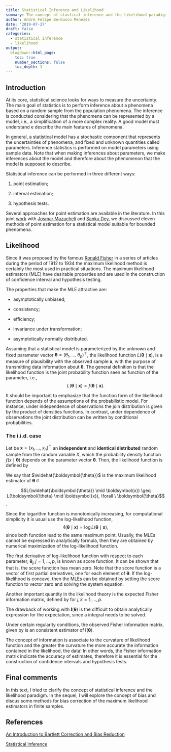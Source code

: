 ```yaml
---
title: Statistical Inference and Likelihood
summary: The concept of stastical inference and the likelihood paradigm
author: André Felipe Berdusco Menezes
date: '2019-07-27'
draft: false
categories:
  - statistical inference
  - likelihood
output:
  blogdown::html_page:
    toc: true
    number_sections: false
    toc_depth: 1
---
```



## Introduction

At its core, statistical science looks for ways to measure the uncertainty.
The main goal of statistics is to perform inference about a phenomena based on
a random sample from the population phenomena.
The inference is conducted considering that the phenomena can be represented by a model,
i.e., a simplification of a more complex reality. A good model must understand e describe the
main features of phenomena.

In general, a statistical model has a stochastic component that represents the uncertainties
of phenomena, and fixed and unknown quantities called parameters.
Inference statistics is performed on model parameters using sample data.
Note that when making inferences about parameters, we make inferences about the model and
therefore about the phenomenon that the model is supposed to describe. 


Statistical inference can be performed in three different ways: 

1. point estimation;

2. interval estimation;

3. hypothesis tests.


Several approaches for point estimation are available in the literature. In this
joint [work](http://www.scielo.br/scielo.php?script=sci_arttext&pid=S0101-74382018000300555&tlng=en)
with [Josmar Mazucheli](http://lattes.cnpq.br/8899185212821611) and [Sanku Dey](https://www.researchgate.net/profile/Sanku_Dey),
we discussed eleven methods of point estimation for a statistical model suitable
for bounded phenomena.

## Likelihood

Since it was proposed by the famous
[Ronald Fisher](https://en.wikipedia.org/wiki/Ronald_Fisher) in a series of articles during
the period of 1912 to 1934 the maximum likelihood method is certainly the most used in
practical situations. The maximum likelihood estimators (MLE) have desirable properties and
are used in the construction  of confidence interval and hypothesis testing.

The properties that make the MLE attractive are:

- asymptotically unbiased;

- consistency;

- efficiency;

- invariance under transformation;

- asymptotically normally distributed.

Assuming that a statistical model is parameterized by the unknown and fixed parameter vector
$\boldsymbol{\theta} = (\theta_1, \ldots, \theta_p)^\top$, the likelihood function 
$L(\boldsymbol{\theta} \mid \boldsymbol{x})$, is a measure of plausibility with the observed sample
$\boldsymbol{x}$, with the purpose of transmitting data information about $\boldsymbol{\theta}$.
The general definition is that the likelihood function is the joint probability function
seen as function of the parameter, i.e.,
$$
L(\boldsymbol{\theta} \mid \boldsymbol{x}) = f(\boldsymbol{\theta} \mid \boldsymbol{x}).
$$

It should be important to emphasize that the function form of the likelihood function
depends of the assumptions of the probabilistic model. For instance, under independence of
observations the join distribution is given by the product of densities functions. 
In contrast, under dependence of observations the joint distribution can be written by
conditional probabilities.

### The i.i.d. case

Let be $\boldsymbol{x} = (x_1, \ldots, x_n)^\top$ an **independent** and **identical distributed**
random sample from the random variable $X$, which the probability density function $f(x \mid \boldsymbol{\theta})$
depends on the parameter vector $\boldsymbol{\theta}$.
Then, the likelihood function is defined by
\begin{equation}
L(\boldsymbol{\theta} \mid \boldsymbol{x}) = \prod_{i=1}^{n}\,f(x_i \mid \boldsymbol{\theta}).
\end{equation}

We say that $\widehat{\boldsymbol{\theta}}$ is the maximum likelihood estimator of 
$\boldsymbol{\theta}$ if 

$$L(\widehat{\boldsymbol{\theta}} \mid \boldsymbol{x}) \geq L(\boldsymbol{\theta} \mid \boldsymbol{x}), \forall \ \boldsymbol{\theta}$$.

Since the logarithm function is monotonically increasing, for computational simplicity it 
is usual use the log-likelihood function,
$$\ell(\boldsymbol{\theta} \mid \boldsymbol{x}) = \log  L(\boldsymbol{\theta} \mid \boldsymbol{x}),$$
since both function lead to the same maximum point.
Usually, the MLEs cannot be expressed in analytically formula, then they are obtained by
numerical maximization of the log-likelihood function.

The first derivative of log-likelihood function with respect to each parameter,
$\boldsymbol{\theta}_j, j  = 1, \ldots, p$, is known as score function. It can be shown 
that
\begin{equation*}
\mathbb{E}\left[\dfrac{\textrm{d}}{\textrm{d}\boldsymbol{\theta}_j}\,\ell(\boldsymbol{\theta} \mid \boldsymbol{x})\right] = 0,
\end{equation*}
that is, the score function has mean zero.
Note that the score function is a vector of first partial derivatives, one for each
element of $\boldsymbol{\theta}$. If the log-likelihood is concave, then the MLEs can be
obtained by setting the score function to vector zero and solving the system equation.

Another important quantity in the likelihood theory is the expected Fisher information
matrix, defined by
\begin{equation}\label{eq:fisher-esp}
\mathbf{I}\left(\boldsymbol{\theta}\right) = \mathbb{E}\left [-\dfrac{\partial^2}{\partial\boldsymbol{\theta}_j\,\partial\boldsymbol{\theta}_k} \log f(x \mid \boldsymbol{\theta})\right]
\end{equation}
for $j, k = 1, \ldots, p$.

The drawback of working with $\mathbf{I}\left(\boldsymbol{\theta}\right)$ is the 
difficult to obtain analytically expression for the expectation, since a
integral needs to be solved.

Under certain regularity conditions, the observed Fisher information matrix, given by
\begin{equation}\label{eq:fisher-obs}
\mathbf{H}\left(\boldsymbol{\theta}\right) = -\dfrac{\partial}{\partial\boldsymbol{\theta}_j\,\partial\boldsymbol{\theta}_k} \log f(x_i \mid \boldsymbol{\theta}), %\at[\big]{\boldsymbol{\theta}=\widehat{\boldsymbol{\theta}}}
\end{equation}
is an consistent estimator of $\mathbf{I}\left(\boldsymbol{\theta}\right)$.

The concept of information is associate to the curvature of likelihood function and
the greater the curvature the more accurate the information contained in the likelihood,
the data!
In other words, the Fisher information matrix indicate the accuracy of estimates,
therefore it is essential for the construction of confidence intervals and
hypothesis tests.

## Final comments

In this text, I tried to clarify the concept of statistical inference and the likelihood
paradigm. 
In the sequel, I will explore the concept of bias and discus some methods for bias correction
of the maximum likelihood estimators in finite samples.


## References
[An Introduction to Bartlett Correction and Bias Reduction](https://www.springer.com/gp/book/9783642552540)

[Statistical Inference](https://www.amazon.com.br/Statistical-Inference-George-Casella/dp/0534243126)
